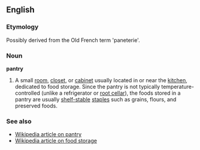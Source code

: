 ==English==
===Etymology===
Possibly derived from the Old French term 'paneterie'.
===Noun===
'''pantry'''
#A small [[room]], [[closet]], or [[cabinet]] usually located in or near the [[kitchen]], dedicated to food storage.  Since the pantry is not typically temperature-controlled (unlike a refrigerator or [[root cellar]]), the foods stored in a pantry are usually [[shelf-stable]] [[staple]]s such as grains, flours, and preserved foods.

===See also===
*[[w:pantry|Wikipedia article on pantry]]
*[[w:food_storage|Wikipedia article on food storage]]